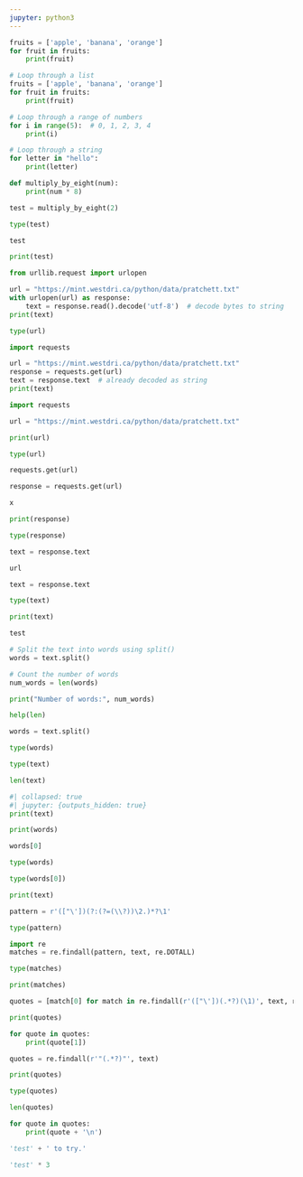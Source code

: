 ```yaml
---
jupyter: python3
---
```


```python
fruits = ['apple', 'banana', 'orange']
for fruit in fruits:
    print(fruit)
```

```python
# Loop through a list
fruits = ['apple', 'banana', 'orange']
for fruit in fruits:
    print(fruit)

# Loop through a range of numbers
for i in range(5):  # 0, 1, 2, 3, 4
    print(i)

# Loop through a string
for letter in "hello":
    print(letter)
```

```python
def multiply_by_eight(num):
    print(num * 8)
```

```python
test = multiply_by_eight(2)
```

```python
type(test)
```

```python
test
```

```python
print(test)
```

```python
from urllib.request import urlopen

url = "https://mint.westdri.ca/python/data/pratchett.txt"
with urlopen(url) as response:
    text = response.read().decode('utf-8')  # decode bytes to string
print(text)
```

```python
type(url)
```

```python
import requests

url = "https://mint.westdri.ca/python/data/pratchett.txt"
response = requests.get(url)
text = response.text  # already decoded as string
print(text)
```

```python
import requests
```

```python
url = "https://mint.westdri.ca/python/data/pratchett.txt"
```

```python
print(url)
```

```python
type(url)
```

```python
requests.get(url)
```

```python
response = requests.get(url)
```

```python
x
```


```python
print(response)
```

```python
type(response)
```

```python
text = response.text
```

```python
url
```

```python
text = response.text
```

```python
type(text)
```

```python
print(text)
```

```python
test
```

```python
# Split the text into words using split()
words = text.split()

# Count the number of words
num_words = len(words)

print("Number of words:", num_words)
```

```python
help(len)
```

```python
words = text.split()
```

```python
type(words)
```

```python
type(text)
```

```python
len(text)
```

```python
#| collapsed: true
#| jupyter: {outputs_hidden: true}
print(text)
```

```python
print(words)
```

```python
words[0]
```

```python
type(words)
```

```python
type(words[0])
```

```python
print(text)
```

```python
pattern = r'(["\'])(?:(?=(\\?))\2.)*?\1'
```

```python
type(pattern)
```

```python
import re
matches = re.findall(pattern, text, re.DOTALL)
```

```python
type(matches)
```

```python
print(matches)
```

```python
quotes = [match[0] for match in re.findall(r'(["\'])(.*?)(\1)', text, re.DOTALL)]
```

```python
print(quotes)
```

```python
for quote in quotes:
    print(quote[1])
```

```python
quotes = re.findall(r'"(.*?)"', text)
```

```python
print(quotes)
```

```python
type(quotes)
```

```python
len(quotes)
```

```python
for quote in quotes:
    print(quote + '\n')
```

```python
'test' + ' to try.'
```

```python
'test' * 3
```


